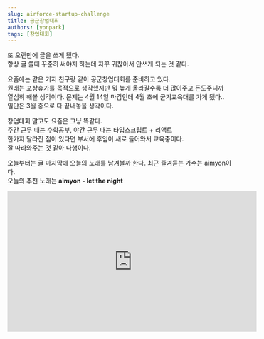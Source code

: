 ```yaml
---
slug: airforce-startup-challenge
title: 공군창업대회
authors: [yonpark]
tags: [창업대회]
---
```


또 오랜만에 글을 쓰게 됐다.<br/>
항상 글 쓸때 꾸준히 써야지 하는데 자꾸 귀찮아서 안쓰게 되는 것 같다.

요즘에는 같은 기지 친구랑 같이 공군창업대회를 준비하고 있다.<br/>
원래는 포상휴가를 목적으로 생각했지만 뭐 높게 올라갈수록 더 많이주고 돈도주니까<br/>
열심히 해볼 생각이다. 문제는 4월 14일 마감인데 4월 초에 군기교육대를 가게 됐다..<br/>
일단은 3월 중으로 다 끝내놓을 생각이다.

창업대회 말고도 요즘은 그냥 똑같다.<br/>
주간 근무 때는 수학공부, 야간 근무 때는 타입스크립트 + 리액트<br/>
한가지 달라진 점이 있다면 부서에 후임이 새로 들어와서 교육중이다.<br/>
잘 따라와주는 것 같아 다행이다.

오늘부터는 글 마지막에 오늘의 노래를 남겨볼까 한다.
최근 즐겨듣는 가수는 aimyon이다.<br/>
오늘의 추천 노래는 <b>aimyon - let the night</b>

<iframe
  width="560"
  height="315"
  src="https://www.youtube.com/embed/mH6LoI63buY"
  title="YouTube video player"
  frameborder="0"
  allow="accelerometer; autoplay; clipboard-write; encrypted-media; gyroscope; picture-in-picture; web-share"
  allowfullscreen
></iframe>
